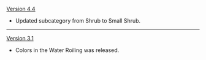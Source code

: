 {{Change History/Header}}
[[Version 4.4]]
* Updated subcategory from Shrub to Small Shrub.
----
[[Version 3.1]]
* Colors in the Water Roiling was released.